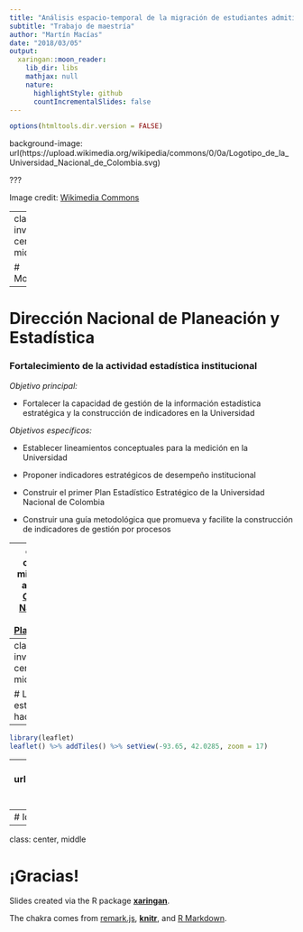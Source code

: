 ```yaml
---
title: "Análisis espacio-temporal de la migración de estudiantes admitidos a la UN"
subtitle: "Trabajo de maestría"
author: "Martín Macías"
date: "2018/03/05"
output:
  xaringan::moon_reader:
    lib_dir: libs
    mathjax: null
    nature:
      highlightStyle: github
      countIncrementalSlides: false
---
```


```r
options(htmltools.dir.version = FALSE)
```

background-image: url(https://upload.wikimedia.org/wikipedia/commons/0/0a/Logotipo_de_la_Universidad_Nacional_de_Colombia.svg)

???

Image credit: [Wikimedia Commons](https://commons.wikimedia.org/wiki/File:Logotipo_de_la_Universidad_Nacional_de_Colombia.svg)

---
class: inverse, center, middle

# Motivación

---

# Dirección Nacional de Planeación y Estadística

### **Fortalecimiento de la actividad estadística institucional**

_*Objetivo principal:*_

+ Fortalecer la capacidad de gestión de la información estadística estratégica y la construcción de indicadores en la Universidad

_*Objetivos específicos:*_

+ Establecer lineamientos conceptuales para la medición en la Universidad

+ Proponer indicadores estratégicos de desempeño institucional

+ Construir el primer Plan Estadístico Estratégico de la Universidad Nacional de Colombia

+ Construir una guía metodológica que promueva y facilite la construcción de indicadores de gestión por procesos

---
class: center, middle
La antigua [Oficina Nacional de Planeación](http://www.onp.unal.edu.co)
---
class: inverse, center, middle 

# Lo que estamos haciendo
---

```r
library(leaflet)
leaflet() %>% addTiles() %>% setView(-93.65, 42.0285, zoom = 17)
```

---
background-image: url(http://memecrunch.com/image/4fb6f2011861336f99007223.jpg?w=400)
background-position: 50% 50%
class: center, bottom, inverse

# El problema

---
# Ideas
- Análisis espacio-temporal
- Lattices
[This link](/Users/martin/Github/martin/static/slides/html/J1_G2_I2_CARRERA_F12.html)
---

class: center, middle

# ¡Gracias!

Slides created via the R package [**xaringan**](https://github.com/yihui/xaringan).

The chakra comes from [remark.js](https://remarkjs.com), [**knitr**](http://yihui.name/knitr), and [R Markdown](https://rmarkdown.rstudio.com).